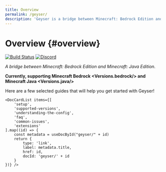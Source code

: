 ```yaml
---
title: Overview
permalink: /geyser/
description: 'Geyser is a bridge between Minecraft: Bedrock Edition and Minecraft: Java Edition, closing the gap from those wanting to play true cross-platform.'
---
```



# Overview \{#overview}

[//]: # ([![License: MIT]&#40;https://img.shields.io/badge/license-MIT-blue.svg?label=License&#41;]&#40;LICENSE&#41;)
[![Build Status](https://github.com/GeyserMC/Geyser/actions/workflows/build.yml/badge.svg)](https://github.com/GeyserMC/Geyser/actions/workflows/build.yml)
[![Discord](https://img.shields.io/discord/613163671870242838?color=cornflowerblue&label=Discord&logo=Discord&logoColor=white)](https://discord.geysermc.org)

_A bridge between Minecraft: Bedrock Edition and Minecraft: Java Edition._

**Currently, supporting Minecraft Bedrock <Versions.bedrock/> and Minecraft Java <Versions.java/>**

Here are a few selected guides that will help you get started with Geyser!

````mdx-code-block
<DocCardList items={[
    'setup',
    'supported-versions',
    'understanding-the-config',
    'faq',
    'common-issues',
    'extensions'
].map((id) => {
    const metadata = useDocById("geyser/" + id)
    return {
        type: 'link',
        label: metadata.title,
        href: id,
        docId: 'geyser/' + id
    }
})} />
````